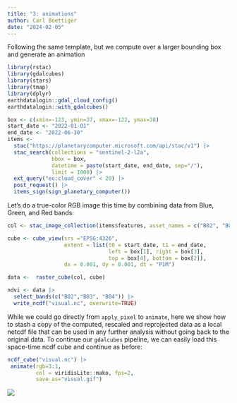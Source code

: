 ```yaml
---
title: "3: animations"
author: Carl Boettiger
date: "2024-02-05"
---
```


Following the same template, but we compute over a larger bounding box and generate an animation 


```r
library(rstac)
library(gdalcubes)
library(stars)
library(tmap)
library(dplyr)
earthdatalogin::gdal_cloud_config()
earthdatalogin::with_gdalcubes()
```

```r
box <- c(xmin=-123, ymin=37, xmax=-122, ymax=38) 
start_date <- "2022-01-01"
end_date <- "2022-06-30"
items <-
  stac("https://planetarycomputer.microsoft.com/api/stac/v1") |>
  stac_search(collections = "sentinel-2-l2a",
              bbox = box,
              datetime = paste(start_date, end_date, sep="/"),
              limit = 1000) |>
  ext_query("eo:cloud_cover" < 20) |>
  post_request() |>
  items_sign(sign_planetary_computer())

```

Let's do a true-color RGB image this time by combining data from Blue, Green, and Red bands:

```r
col <- stac_image_collection(items$features, asset_names = c("B02", "B03", "B04", "SCL"))

cube <- cube_view(srs ="EPSG:4326",
                  extent = list(t0 = start_date, t1 = end_date,
                                left = box[1], right = box[3],
                                top = box[4], bottom = box[2]),
                  dx = 0.001, dy = 0.001, dt = "P1M")

data <-  raster_cube(col, cube)
```



```r
ndvi <- data |>
  select_bands(c("B02","B03", "B04")) |>
  write_ncdf("visual.nc", overwrite=TRUE)

```

While we could go directly from `apply_pixel` to `animate`, here we show how to stash a copy of the computed, rescaled and reprojected data as a local netcdf file that can be used in any further analysis without going back to the original data. To continue our `gdalcubes` pipeline, we can easily load this space-time ncdf cube and continue as before:

```r
ncdf_cube("visual.nc") |>
 animate(rgb=3:1, 
         col = viridisLite::mako, fps=2, 
         save_as="visual.gif")
```


![](visual.gif)